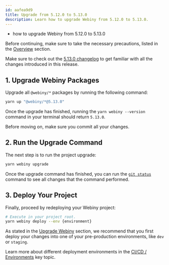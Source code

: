 ```yaml
---
id: aafea9d9
title: Upgrade from 5.12.0 to 5.13.0
description: Learn how to upgrade Webiny from 5.12.0 to 5.13.0.
---
```



<Alert type="success" title="What you’ll learn">

- how to upgrade Webiny from 5.12.0 to 5.13.0

</Alert>

<Alert type="danger">

Before continuing, make sure to take the necessary precautions, listed in the [Overview](/docs/{version}/release-notes/upgrade-webiny#-precaution-measures) section.

</Alert>

<Alert type="info">

Make sure to check out the [5.13.0 changelog](/docs/{version}/release-notes/5.13.0/changelog) to get familiar with all the changes introduced in this release.

</Alert>

## 1. Upgrade Webiny Packages

Upgrade all `@webiny/*` packages by running the following command:

```bash
yarn up "@webiny/*@5.13.0"
```

Once the upgrade has finished, running the `yarn webiny --version` command in your terminal should return `5.13.0`.

<Alert type="info">

Before moving on, make sure you commit all your changes.

</Alert>

## 2. Run the Upgrade Command

The next step is to run the project upgrade:

```bash
yarn webiny upgrade
```

Once the upgrade command has finished, you can run the [`git status`](https://git-scm.com/docs/git-status) command to see all changes that the command performed.

## 3. Deploy Your Project

Finally, proceed by redeploying your Webiny project:

```bash
# Execute in your project root.
yarn webiny deploy --env {environment}
```

<Alert type="warning">

As stated in the [Upgrade Webiny](/docs/{version}/release-notes/upgrade-webiny#pre-production-environments-first) section, we recommend that you first deploy your changes into one of your pre-production environments, like `dev` or `staging`.

</Alert>

<Alert type="success">

Learn more about different deployment environments in the [CI/CD / Environments](/docs/{version}/core-development-concepts/ci-cd/environments) key topic.

</Alert>
